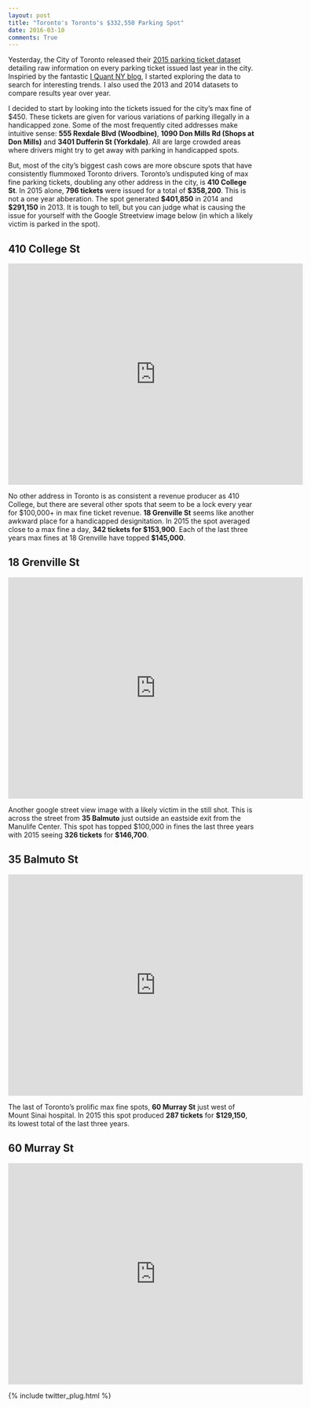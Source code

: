 ```yaml
---
layout: post
title: "Toronto's Toronto's $332,550 Parking Spot"
date: 2016-03-10
comments: True
---
```


Yesterday, the City of Toronto released their <a href="http://www1.toronto.ca/wps/portal/contentonly?vgnextoid=ca20256c54ea4310VgnVCM1000003dd60f89RCRD">2015 parking ticket dataset</a> detailing raw information on every parking ticket issued last year in the city.  Inspiried by the fantastic <a href="http://iquantny.tumblr.com/">I Quant NY blog</a>, I started exploring the data to search for interesting trends.  I also used the 2013 and 2014 datasets to compare results year over year.

I decided to start by looking into the tickets issued for the city's max fine of $450.  These tickets are given for various variations of parking illegally in a handicapped zone.  Some of the most frequently cited addresses make intuitive sense: **555 Rexdale Blvd (Woodbine)**, **1090 Don Mills Rd (Shops at Don Mills)** and **3401 Dufferin St (Yorkdale)**.  All are large crowded areas where drivers might try to get away with parking in handicapped spots.

But, most of the city's biggest cash cows are more obscure spots that have consistently flummoxed Toronto drivers.  Toronto's undisputed king of max fine parking tickets, doubling any other address in the city, is **410 College St**.  In 2015 alone, **796 tickets** were issued for a total of **$358,200**.  This is not a one year abberation.  The spot generated **$401,850** in 2014 and **$291,150** in 2013.  It is tough to tell, but you can judge what is causing the issue for yourself with the Google Streetview image below (in which a likely victim is parked in the spot).  

## 410 College St

<iframe src="https://www.google.com/maps/embed?pb=!1m0!3m2!1sen!2sca!4v1455649270872!6m8!1m7!1sk9t_aIUtkuWeAvu_uTdHFA!2m2!1d43.65675864281898!2d-79.40623669615232!3f144.63015609181116!4f-16.43494906144889!5f0.7820865974627469" width="600" height="450" frameborder="0" style="border:0" allowfullscreen></iframe>


No other address in Toronto is as consistent a revenue producer as 410 College, but there are several other spots that seem to be a lock every year for $100,000+ in max fine ticket revenue.  **18 Grenville St** seems like another awkward place for a handicapped designitation.  In 2015 the spot averaged close to a max fine a day, **342 tickets for $153,900**.  Each of the last three years max fines at 18 Grenville have topped **$145,000**.

## 18 Grenville St 

<iframe src="https://www.google.com/maps/embed?pb=!1m0!3m2!1sen!2sca!4v1455651657879!6m8!1m7!1s83857MNyUcdO5tzZJ82cxA!2m2!1d43.66195861412737!2d-79.38421575983601!3f329.1808863828714!4f-5.896528146053157!5f0.7820865974627469" width="600" height="450" frameborder="0" style="border:0" allowfullscreen></iframe>


Another google street view image with a likely victim in the still shot.  This is across the street from **35 Balmuto** just outside an eastside exit from the Manulife Center.  This spot has topped $100,000 in fines the last three years with 2015 seeing **326 tickets** for **$146,700**.

## 35 Balmuto St

<iframe src="https://www.google.com/maps/embed?pb=!1m0!3m2!1sen!2sca!4v1457569124752!6m8!1m7!1s1EsfEA2OFO2ZS7besE31jg!2m2!1d43.66953377351889!2d-79.3878226779771!3f223.54294412397383!4f-11.343472253253594!5f1.9587109090973311" width="600" height="450" frameborder="0" style="border:0" allowfullscreen></iframe>


The last of Toronto's prolific max fine spots, **60 Murray St** just west of Mount Sinai hospital.  In 2015 this spot produced **287 tickets** for **$129,150**, its lowest total of the last three years.

## 60 Murray St

<iframe src="https://www.google.com/maps/embed?pb=!1m0!3m2!1sen!2sca!4v1455651896816!6m8!1m7!1sotM4k6jUW09oEeBmET3sQg!2m2!1d43.65821668092152!2d-79.39131905145949!3f245!4f0!5f0.7820865974627469" width="600" height="450" frameborder="0" style="border:0" allowfullscreen></iframe>



{% include twitter_plug.html %}